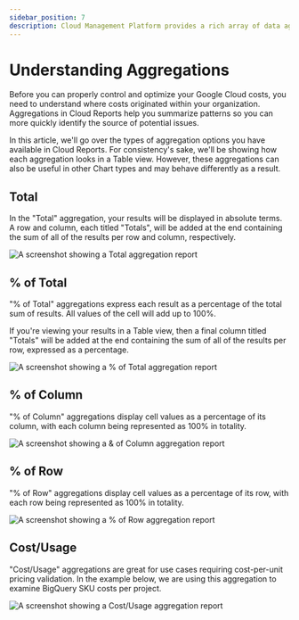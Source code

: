 ```yaml
---
sidebar_position: 7
description: Cloud Management Platform provides a rich array of data aggregation functions, useful for various cost or spend analysis tasks.
---
```


# Understanding Aggregations

Before you can properly control and optimize your Google Cloud costs, you need to understand where costs originated within your organization. Aggregations in Cloud Reports help you summarize patterns so you can more quickly identify the source of potential issues.

In this article, we'll go over the types of aggregation options you have available in Cloud Reports. For consistency's sake, we'll be showing how each aggregation looks in a Table view. However, these aggregations can also be useful in other Chart types and may behave differently as a result.

## Total

In the "Total" aggregation, your results will be displayed in absolute terms. A row and column, each titled "Totals", will be added at the end containing the sum of all of the results per row and column, respectively.

![A screenshot showing a Total aggregation report](../assets/png/cmp-report-aggregation-total.png)

## % of Total

"% of Total" aggregations express each result as a percentage of the total sum of results. All values of the cell will add up to 100%.

If you're viewing your results in a Table view, then a final column titled "Totals" will be added at the end containing the sum of all of the results per row, expressed as a percentage.

![A screenshot showing a % of Total aggregation report](../assets/png/cmp-report-aggregation-pct-total.png)

## % of Column

"% of Column" aggregations display cell values as a percentage of its column, with each column being represented as 100% in totality.

![A screenshot showing a & of Column aggregation report](../assets/png/cmp-report-aggregation-pct-col.png)

## % of Row

"% of Row" aggregations display cell values as a percentage of its row, with each row being represented as 100% in totality.

![A screenshot showing a % of Row aggregation report](../assets/png/cmp-report-aggregation-pct-row.png)

## Cost/Usage

"Cost/Usage" aggregations are great for use cases requiring cost-per-unit pricing validation. In the example below, we are using this aggregation to examine BigQuery SKU costs per project.

![A screenshot showing a Cost/Usage aggregation report](../assets/png/cmp-report-aggregation-unit-cost.png)
